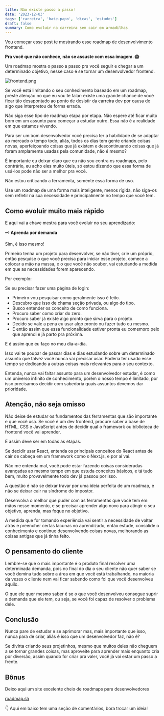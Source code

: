 ```yaml
---
title: Não existe passo a passo!
date: '2023-12-03'
tags: ['carreira', 'bate-papo', 'dicas', 'estudos']
draft: false
summary: Como evoluir na carreira sem cair em armadilhas
---
```


Vou começar esse post te mostrando esse roadmap de desenvolvimento frontend.

**Pra você que não conhece, não se assuste com essa imagem. 😱**

Um roadmap mostra o passo a passo pra você seguir e chegar a um determinado objetivo, nesse caso é se tornar um desenvolvedor frontend.

![frontend.png](/static/images/frontend-roadmap.png)

Se você está limitando o seu conhecimento baseado em um roadmap, preste atenção no que eu vou te falar: existe uma grande chance de você ficar tão desapontado ao ponto de desistir da carreira dev por causa de algo que interpretou de forma errada.

Não siga esse tipo de roadmap etapa por etapa. Não espere até ficar muito bom em um assunto para começar a estudar outro. Essa não é a realidade em que estamos vivendo.

Para ser um bom desenvolvedor você precisa ter a habilidade de se adaptar ao mercado o tempo todo, aliás, todos os dias tem gente criando coisas novas, aperfeiçoando coisas que já existem e descontinuando coisas que já foram amplamente usadas pela comunidade, não é mesmo?

É importante eu deixar claro que eu não sou contra os roadmaps, pelo contrário, eu acho eles muito úteis, só estou dizendo que essa forma de usá-los pode não ser a melhor pra você.

Não estou criticando a ferramenta, somente essa forma de uso.

Use um roadmap de uma forma mais inteligente, menos rígida, não siga-os sem refletir na sua necessidade e principalmente no tempo que você tem.

## Como evoluir muito mais rápido

E aqui vai a chave mestra para você evoluir no seu aprendizado:

🗝️ **Aprenda por demanda**

Sim, é isso mesmo!

Primeiro tenha um projeto para desenvolver, se não tiver, crie um próprio, então pesquise o que você precisa para iniciar esse projeto, comece a colocar a mão na massa, e o que você não souber, vai estudando a medida em que as necessidades forem aparecendo.

Por exemplo:

Se eu precisar fazer uma página de login:

- Primeiro vou pesquisar como geralmente isso é feito.
- Descubro que isso de chama seção privada, ou algo do tipo.
- Busco entender os conceito de como funciona.
- Procuro saber como criar do zero.
- Procuro saber já existe algo pronto que sirva para o projeto.
- Decido se vale a pena eu usar algo pronto ou fazer tudo eu mesmo.
- E então assim que essa funcionalidade estiver pronta eu comemoro pelo que aprendi e já parto pra próxima.

E é assim que eu faço no meu dia-a-dia.

Isso vai te poupar de passar dias e dias estudando sobre um determinado assunto que talvez você nunca vai precisar usar. Poderia ter usado esse tempo se dedicando a outras coisas mais relevantes para o seu contexto.

Entenda, nunca vai faltar assunto para um desenvolvedor estudar, é como um universo infinito de conhecimento, porém o nosso tempo é limitado, por isso precisamos decidir com sabedoria quais assuntos devemos dar prioridade.

## Atenção, não seja omisso

Não deixe de estudar os fundamentos das ferramentas que são importante e que você usa. Se você é um dev frontend, procure saber a base de HTML, CSS e JavaScript antes de decidir qual o framework ou biblioteca de frontend você vai aprender.

E assim deve ser em todas as etapas.

Se decidir usar React, entenda os principais conceitos do React antes de cair de cabeça em um framework como o Next.js, e por aí vai.

Não me entenda mal, você pode estar fazendo coisas consideradas avançadas ao mesmo tempo em que estuda conceitos básicos, e tá tudo bem, muito provavelmente todo dev já passou por isso.

A questão é não se deixar travar por uma ideia perfeita de um roadmap, e não se deixar cair na síndrome do impostor.

Desenvolva o melhor que puder com as ferramentas que você tem em mãos nesse momento, e se precisar aprender algo novo para atingir o seu objetivo, aprenda, mas foque no objetivo.

A medida que for tomando experiência vai sentir a necessidade de voltar atrás e preencher certas lacunas no aprendizado, então estude, consolide o conhecimento e continue desenvolvendo coisas novas, melhorando as coisas antigas que já tinha feito.

## O pensamento do cliente

Lembre-se que o mais importante é o produto final resolver uma determinada demanda, pois no final do dia o seu cliente não quer saber se você domina tudo sobre a área em que você está trabalhando, na maioria da vezes o cliente nem vai ficar sabendo como foi que você desenvolveu aquilo.

O que ele quer mesmo saber é se o que você desenvolveu consegue suprir a demanda que ele tem, ou seja, se você foi capaz de resolver o problema dele.

## Conclusão

Nunca pare de estudar e se aprimorar mas, mais importante que isso, nunca para de criar, aliás é isso que um desenvolvedor faz, não é?

Se divirta criando seus projetinhos, mesmo que muitos deles não cheguem a se tornar grandes coisas, mas aproveite para aprender mais enquanto cria por diversão, assim quando for criar pra valer, você já vai estar um passo a frente.

## Bônus

Deixo aqui um site excelente cheio de roadmaps para desenvolvedores

[roadmap.sh](https://roadmap.sh/)

👇 Aqui em baixo tem uma seção de comentários, bora trocar um ideia!
